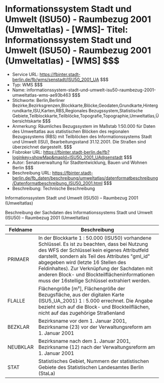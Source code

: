 # Informationssystem Stadt und Umwelt (ISU50) - Raumbezug 2001 (Umweltatlas) - [WMS]- Titel: Informationssystem Stadt und Umwelt (ISU50) - Raumbezug 2001 (Umweltatlas) - [WMS] $$$
- Service URL: https://fbinter.stadt-berlin.de/fb/wms/senstadt/ISU50_2001_UA $$$
- Typ: WMS $$$
- Name: informationssystem-stadt-und-umwelt-isu50-raumbezug-2001-umweltatlas-wms-ae93b463 $$$
- Stichworte: Berlin,Berliner  Bezirke,Bezirksgrenzen,Blockkarte,Blöcke,Geodaten,Grundkarte,Hintergrundkarte,ISU,Karten,RBS,Regionales Bezugssystem,Statistische Gebiete,Teilblockkarte,Teilblöcke,Topografie,Topographie,Umweltatlas,Übersichtskarte $$$
- Anmerkung: Räumliches Bezugssystem im Maßstab 1:50.000 für Daten des Umweltatlas aus statistischen Blöcken des regionalen Bezugssystems (RBS) mit Teilblöcken des Informationssystems Stadt und Umwelt (ISU), Bearbeitungsstand 31.12.2001. Die Straßen sind überzeichnet dargestellt. $$$
- Fisbroker URL: https://fbinter.stadt-berlin.de/fb?loginkey=showMap&mapId=ISU50_2001_UA@senstadt $$$
- Autor: Senatsverwaltung für Stadtentwicklung, Bauen und Wohnen Berlin $$$
- Beschreibung URL: https://fbinter.stadt-berlin.de/fb_daten/beschreibung/umweltatlas/datenformatbeschreibung/Datenformatbeschreibung_ISU50_2001.html $$$
- Beschreibung: Technische Beschreibung 

Informationssystem Stadt und Umwelt (ISU50) – Raumbezug 2001 (Umweltatlas)

Beschreibung der Sachdaten des Informationssystems Stadt und Umwelt (ISU50) – Raumbezug 2001 (Umweltatlas)

| Feldname | Beschreibung                                                                                                                                                                                                                                                                                                                                                                                  |
| -------- | --------------------------------------------------------------------------------------------------------------------------------------------------------------------------------------------------------------------------------------------------------------------------------------------------------------------------------------------------------------------------------------------- |
| PRIMAER  | In der Blockkarte 1 : 50.000 (ISU50) vorhandene Schlüssel. Es ist zu beachten, dass bei Nutzung des WFS der Schlüssel kein eigenes Attributfeld darstellt, sondern als Teil des Attributes "gml\_id" abgegeben wird (letzte 16 Stellen des Feldinhaltes). Zur Verknüpfung der Sachdaten mit anderen Block- und Blockteilflächeninformationen muss der 16stellige Schlüssel extrahiert werden. |
| FLALLE   | Flächengröße \[m²\], Flächengröße der Bezugsfläche, aus der digitalen Karte (ISU5\_UA\_2001) 1 : 5.000 errechnet. Die Angabe bezieht sich auf die Block- und Blockteilflächen, nicht auf das zugehörige Straßenland                                                                                                                                                                           |
| BEZKLAR  | Bezirksname vor dem 1\. Januar 2001, Bezirksname (23) vor der Verwaltungsreform am 1\. Januar 2001                                                                                                                                                                                                                                                                                            |
| NEUBKLAR | Bezirksname nach dem 1\. Januar 2001, Bezirksname (12) nach der Verwaltungsreform am 1\. Januar 2001                                                                                                                                                                                                                                                                                          |
| STAT     | Statistisches Gebiet, Nummern der statistischen Gebiete des Statistischen Landesamtes Berlin (StaLa)                                                                                                                                                                                                                                                                                          | $$$
